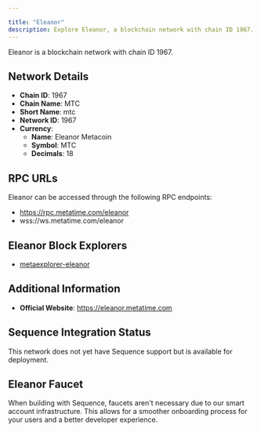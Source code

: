 ```yaml
---

title: "Eleanor"
description: Explore Eleanor, a blockchain network with chain ID 1967. Learn about its native currency, Eleanor Metacoin, and how to interact with the network.
---
```




Eleanor is a blockchain network with chain ID 1967.

## Network Details

- **Chain ID**: 1967
- **Chain Name**: MTC
- **Short Name**: mtc
- **Network ID**: 1967
- **Currency**: 
  - **Name**: Eleanor Metacoin
  - **Symbol**: MTC
  - **Decimals**: 18

## RPC URLs

Eleanor can be accessed through the following RPC endpoints:

- https://rpc.metatime.com/eleanor
- wss://ws.metatime.com/eleanor

## Eleanor Block Explorers

- [metaexplorer-eleanor](https://explorer.metatime.com/eleanor)

## Additional Information

- **Official Website**: https://eleanor.metatime.com

## Sequence Integration Status

This network does not yet have Sequence support but is available for deployment.

## Eleanor Faucet

When building with Sequence, faucets aren't necessary due to our smart account infrastructure. This allows for a smoother onboarding process for your users and a better developer experience.
